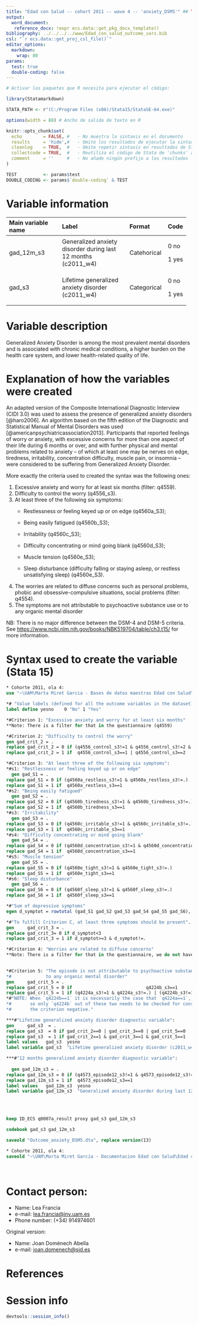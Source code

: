 ```yaml
---
title: "Edad con Salud -- cohort 2011 -- wave 4 -- 'anxiety_DSM5'" ## TODO: Añadir "cohort", "assessment" y "variable name(s)/domain"
output:
  word_document:
   reference_docx: !expr ecs.data::get_pkg_docx_template()
bibliography: ../../../../www/Edad_con_salud_outcome_vars.bib 
csl: "`r ecs.data::get_proj_csl_file()`"
editor_options: 
  markdown:
    wrap: 80
params:
  test: true
  double-coding: false
---
```


```r
# Activar los paquetes que R necesita para ejecutar el código:

library(Statamarkdown)

STATA_PATH <- r"(C:/Program Files (x86)/Stata15/StataSE-64.exe)"

options(width = 88) # Ancho de salida de texto en R

knitr::opts_chunk$set( 
  echo        = FALSE, #   - No muestra la sintaxis en el documento
  results     = 'hide',#   - Omite los resultados de ejecutar la sintaxis
  cleanlog    = TRUE,  #   - Omite repetir sintaxis en resultados de Stata
  collectcode = TRUE,  #   - Reutiliza el código de Stata de 'chunks' anteriores
  comment     = ''     #   - No añade ningún prefijo a los resultados
)

TEST          <- params$test
DOUBLE_CODING <- params$`double-coding` & TEST
```

# Variable information

+--------------------+--------------------------+-------------+-------+
| Main variable name | Label                    | Format      | Code  |
+:===================+:=========================+:============+:======+
| gad_12m_s3         | Generalized anxiety      | Catehorical | 0 no  |
|                    | disorder during last 12  |             |       |
|                    | months (c2011_w4)        |             | 1 yes |
+--------------------+--------------------------+-------------+-------+
| gad_s3             | Lifetime generalized     | Categorical | 0 no  |
|                    | anxiety disorder         |             |       |
|                    | (c2011_w4)               |             | 1 yes |
+--------------------+--------------------------+-------------+-------+

# Variable description

Generalized Anxiety Disorder is among the most prevalent mental disorders and is
associated with chronic medical conditions, a higher burden on the health care
system, and lower health-related quality of life.

# Explanation of how the variables were created

An adapted version of the Composite International Diagnostic Interview (CIDI
3.0) was used to assess the presence of generalized anxiety disorders
[@haro2006]. An algorithm based on the fifth edition of the Diagnostic and
Statistical Manual of Mental Disorders was used
[@americanpsychiatricassociation2013]. Participants that reported feelings of
worry or anxiety, with excessive concerns for more than one aspect of their life
during 6 months or over, and with further physical and mental problems related
to anxiety -- of which at least one may be nerves on edge, tiredness,
irritability, concentration difficulty, muscle pain, or insomnia -- were
considered to be suffering from Generalized Anxiety Disorder.

More exactly the criteria used to created the syntax was the following ones:

1.  Excessive anxiety and worry for at least six months (filter: q4559).
2.  Difficulty to control the worry (q4556_s3).
3.  At least three of the following six symptoms:
    -   Restlessness or feeling keyed up or on edge (q4560a_S3);

    -   Being easily fatigued (q4560b_S3);

    -   Irritability (q4560c_S3);

    -   Difficulty concentrating or mind going blank (q4560d_S3);

    -   Muscle tension (q4560e_S3);

    -   Sleep disturbance (difficulty falling or staying asleep, or restless
        unsatisfying sleep) (q4560e_S3).
4.  The worries are related to diffuse concerns such as personal problems,
    phobic and obsessive-compulsive situations, social problems (filter: q4554).
5.  The symptoms are not attributable to psychoactive substance use or to any
    organic mental disorder

NB: There is no major difference between the DSM-4 and DSM-5 criteria. See
<https://www.ncbi.nlm.nih.gov/books/NBK519704/table/ch3.t15/> for more
information.

# Syntax used to create the variable (Stata 15)

```stata
* Cohorte 2011, ola 4:
use "~\UAM\Marta Miret Garcia - Bases de datos maestras Edad con Salud\Ola_4\Cohorte 2011\rawdata_c2011w4.dta"
```

```stata
*# "Value labels (defined for all the outcome variables in the dataset)":
label define yesno    0 "No" 1 "Yes"

*#Criterion 1: "Excessive anxiety and worry for at least six months"
**Note: There is a filter for that in the questionnaire (q4559)

*#Criterion 2: "Difficulty to control the worry"
gen gad_crit_2 = .
replace gad_crit_2 = 0 if (q4556_control_s3!=1 & q4556_control_s3!=2 & q4556_control_s3!=.) 
replace gad_crit_2 = 1 if  q4556_control_s3==1 | q4556_control_s3==2

*#Criterion 3: "At least three of the following six symptoms":
*#s1: "Restlessness or feeling keyed up or on edge" 
  gen gad_S1 = .
replace gad_S1 = 0 if (q4560a_restless_s3!=1 & q4560a_restless_s3!=.) 
replace gad_S1 = 1 if  q4560a_restless_s3==1  
*#s2: "Being easily fatigued"
  gen gad_S2 = .
replace gad_S2 = 0 if (q4560b_tiredness_s3!=1 & q4560b_tiredness_s3!=.) 
replace gad_S2 = 1 if  q4560b_tiredness_s3==1  
*#s3: "Irritability"
  gen gad_S3 = .
replace gad_S3 = 0 if (q4560c_irritable_s3!=1 & q4560c_irritable_s3!=.) 
replace gad_S3 = 1 if  q4560c_irritable_s3==1  
*#s4: "Difficulty concentrating or mind going blank" 
  gen gad_S4 = .
replace gad_S4 = 0 if (q4560d_concentration_s3!=1 & q4560d_concentration_s3!=.) 
replace gad_S4 = 1 if  q4560d_concentration_s3==1  
*#s5: "Muscle tension"
  gen gad_S5 = .
replace gad_S5 = 0 if (q4560e_tight_s3!=1 & q4560e_tight_s3!=.) 
replace gad_S5 = 1 if  q4560e_tight_s3==1  
*#s6: "Sleep disturbance"
  gen gad_S6 = .
replace gad_S6 = 0 if (q4560f_sleep_s3!=1 & q4560f_sleep_s3!=.) 
replace gad_S6 = 1 if  q4560f_sleep_s3==1  

*#"Sum of depressive symptoms"
egen d_symptot = rowtotal (gad_S1 gad_S2 gad_S3 gad_S4 gad_S5 gad_S6), missing

*#"To fulfill Criterion C, at least three symptoms should be present".
gen     gad_crit_3 = .
replace gad_crit_3= 0 if d_symptot<3 
replace gad_crit_3 = 1 if d_symptot>=3 & d_symptot!=.

*#Criterion 4: "Worries are related to diffuse concerns"
**Note: There is a filter for that in the questionnaire, we do not have to take it into acount here (q4554)

  
*#Criterion 5: "The episode is not attributable to psychoactive substance use or
*#             to any organic mental disorder"
gen     gad_crit_5 = .
replace gad_crit_5 = 0 if                            q4224b_s3==1              | (q4224_s3==1 & (q4225_causemed12_s3==1 | q4225_causemed23_s3==1 | q4225_causemed24_s3==1 | q4225_causemed25_s3==1 | q4225_causemed30_s3==1 | q4225_causemed31_s3==1))
replace gad_crit_5 = 1 if (q4224a_s3!=1 & q4224a_s3!=.) | (q4224b_s3!=1 & q4224b_s3!=.) | (q4224_s3==1 & (q4225_causemed12_s3!=1 & q4225_causemed23_s3!=1 & q4225_causemed24_s3!=1 & q4225_causemed25_s3!=1 & q4225_causemed30_s3!=1 & q4225_causemed31_s3!=1))
*#"NOTE: When `q4224b==1` it is necessarily the case that `q4224a==1`,
*#       so only `q4224b` out of these two needs to be checked for considering
*#       the criterion negative."

***#"Lifetime generalized anxiety disorder diagnostic variable":
gen     gad_s3  = .
replace gad_s3  = 0 if gad_crit_2==0 | gad_crit_3==0 | gad_crit_5==0 
replace gad_s3  = 1 if gad_crit_2==1 & gad_crit_3==1 & gad_crit_5==1 
label values   gad_s3  yesno
label variable gad_s3  "Lifetime generalized anxiety disorder (c2011_w4)"

***#"12 months generalized anxiety disorder diagnostic variable":
  
  gen gad_12m_s3 = .
replace gad_12m_s3 = 0 if (q4573_episode12_s3!=1 & q4573_episode12_s3!=.) 
replace gad_12m_s3 = 1 if  q4573_episode12_s3==1 
label values   gad_12m_s3  yesno
label variable gad_12m_s3  "Generalized anxiety disorder during last 12 months (c2011_w4)"
  
```

<br>

```stata
keep ID_ECS q0007a_result proxy gad_s3 gad_12m_s3

codebook gad_s3 gad_12m_s3 
```

```stata
saveold "Outcome_anxiety_DSM5.dta", replace version(13)
```

```stata
* Cohorte 2011, ola 4:
saveold "~\UAM\Marta Miret Garcia - Documentacion Edad con Salud\Edad con salud - Ola 4\Outcomes\Cohorte 2011\Outcome datasets\Outcome_anxiety_DSM5.dta", replace version(13)
```

<br>

# Contact person:

-   Name: Lea Francia
-   e-mail: [lea.francia\@inv.uam.es](mailto:lea.francia@inv.uam.es){.email}
-   Phone number: (+34) 914974601

Original version:

-   Name: Joan Domènech Abella
-   e-mail: [joan.domenech\@sjd.es](mailto:joan.domenech@sjd.es)

# References

::: {#refs}
:::

\newpage

# Session info

```r
devtools::session_info()
```
